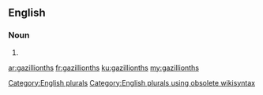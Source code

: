 ==English==

===Noun===
{{head|en}}

# {{plural of|gazillionth}}

[[Category:English plurals]][[Category:English plurals using obsolete wikisyntax]]

[[ar:gazillionths]]
[[fr:gazillionths]]
[[ku:gazillionths]]
[[my:gazillionths]]